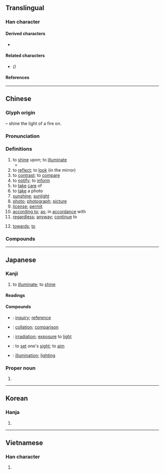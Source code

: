 {{also|炤}}
{{character info/new}}
==Translingual==
{{stroke order|strokes=13}}

===Han character===
{{Han char|rn=86|rad=火|as=09|sn=13|four=67336|canj=ARF|ids=⿱昭灬}}

====Derived characters====
* {{l|mul|[[燳]], [[𬡰]], [[𬪸]], [[𥵕]]}}

====Related characters====
* {{l|mul|[[炤]]}} ''({{w|Variant Chinese characters|Variant form}})''

====References====
{{Han ref|kx=0677.360|dkj=19226|dj=1089.030|hdz=32221.010|uh=7167}}

----

==Chinese==
{{zh-forms|alt=曌,瞾,炤*}}

===Glyph origin===
{{Han etym}}
{{Han compound|火|alt1=灬|t1=fire|昭|ls=psc|c1=s|c2=p}} – shine the light of a fire on.

===Pronunciation===
{{zh-pron
|m=zhào
|m-s=
|c=ziu3
|c-t=
|g=
|h=pfs=cheu
|j=
|mb=ciāu
|md=ciéu
|mn=chiàu/chiò
|mn_note=chiàu - literary; chiò - vernacular
|mn-t=zio3/ziê3/ziao3/ziou3
|mn-t_note=zio3/ziê3 - vernacular (ziê3 - Chaozhou); ziao3/ziou3 - literary (ziou3 - Chaozhou)
|w=2tsau
|x=
|mc=y
|oc=y
|cat=v,n,prep
}}

===Definitions===
{{zh-hanzi}}

# to [[shine]] upon; to [[illuminate]]
#* {{zh-x|^雪白 明月 照 在 大地|The bright moon white as snow '''illuminates''' the earth|ref={{w2|zh|伍佰}}, {{lang|zh|挪威的森林}}}}
# to [[reflect]]; to [[look]] (in the mirror)
# to [[contrast]]; to [[compare]]
# to [[notify]]; to [[inform]]
# to [[take]] [[care]] of
# to [[take]] a photo
# [[sunshine]]; [[sunlight]]
# [[photo]]; [[photograph]]; [[picture]]
# [[license]]; [[permit]]
# [[according to]]; [[as]]; in [[accordance]] with
# [[regardless]]; [[anyway]]; [[continue]] to
#: {{zh-x|唔 應該 食 嘅 都 照 食 落去|to eat something one shouldn't eat '''anyway'''|C}}
# [[towards]]; [[to]]

===Compounds===
{{zh-der|照搬|照辦|照本宣科|照壁|照補|照常|照抄|照等|照發|照付|照顧|照管|照葫蘆畫瓢|照護|照會|照講|照舊|照看|照理|照例|照料|照臨|照貓畫虎|照面兒|照明|照明彈|照排|照片兒|照片子|照片|照射|照實|照說|照相|照相版|照相彈|照相機|照相紙|照眼|照樣|照樣兒|照妖鏡|照耀|照應|照映|照章|照直|照樹|夕照|埋照|反照|大頭照|光照|心照神交|垂照|奎星高照|心照不宣|安寧照顧|恩星照命|嬌花照水|快照|心照|外交照會|吉星高照|劇照|彩色照|孤鸞照命|建築執照|建照|小照|對照|四照花|察照|存照|在此存照|彩照|天照大神|依照|多謝關照|執照|國際駕照|回光返照|合照|參照|寫照|定裝照|刷照|仿照|晚照|照相凹版|照票|照相著色|手照|拍照|照亮|朗照|打照面|打個照會|憑照|照面|牌照|照價徵稅|照前|照功行賞|燃糠照薪|照夜璣|照相打字|按照|照光|打個照面|普通護照|照算|照膽鏡|照明射擊|探照燈|照數|照望|照相館|照拂|犀照|照度|生活照|照廳|方照|援照|照帖|燭照數計|燃糠自照|礙難照辦|照准|照覷|知照|照方兒抓|照價|查照|玉照|照相製版|日照|照明器具|照鏡子|照證|照袋|照臺|照相測量|照相平版|照相凸版|照物兒|照牆|照收|照後鏡|照如白晝|照單全收|照例話|照子|無照駕駛|牌照稅|照乘珠|數位照像|照價收買|照像|斜照|照提|打照會|福星高照|比照|殘照|戲照|日照權|打裡照外|照入籤|照螢映雪|普照|映照|照臉|肝膽照人|返照|高照|行照|翻照|覆盆難照|落照|車照|集錦照相|返照回光|證照|觀照|間接照明|點照|覆盤難照|臺照|遺照|遵照|駕照|高調照片|輻照|風月清照|立此存照|顯微照相|網站鏡照|護照|裸照|行車執照|肝膽相照|臨照|迴光返照|默照禪|表照|關照|豔陽高照|部照|紅鸞照命|陽光普照|駕駛執照}}

{{zh-cat|Elementary}}

----

==Japanese==

===Kanji===
{{ja-kanji|grade=4|rs=火09}}

# to [[illuminate]]; to [[shine]]

====Readings====
{{ja-readings
|goon=しょう<せう
|kanon=しょう<せう
|kun=て-る, て-り, てり-, て-らす, て-らし, てらし-, て-れる, て-れ, てれ-
}}

====Compounds====
* {{ja-r|照会|しょうかい}}: [[inquiry]]; [[reference]]
* {{ja-r|照合|しょうごう}}: [[collation]]; [[comparison]]
* {{ja-r|照射|しょうしゃ}}: [[irradiation]]; [[exposure]] to [[light]]
* {{ja-r|照準|しょうじゅん}}: to [[set#Verb|set]] one's [[sight]]; to [[aim#Verb|aim]]
* {{ja-r|照明|しょうめい}}: [[illumination]]; [[lighting]]

===Proper noun===
{{ja-kanjitab|yomi=kun|てらし}}
{{ja-pos|proper|てらし}}

# {{given name|lang=ja|sort=てらし|male}}

----

==Korean==

===Hanja===
{{ko-hanja|hangeul=조|eumhun=|rv=jo|mr=cho|y=co}}

# {{defn|lang=ko|sort=火09}}

----

==Vietnamese==

===Han character===
{{vi-hantu|rs=火09|[[chiếu]]}}

# {{defn|lang=vi|sort=火09}}